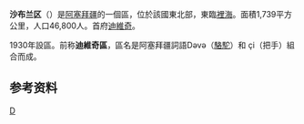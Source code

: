 {{Infobox settlement
| other_name                   = Shabran District
| type                   = [[阿塞拜疆行政区划|区]]
| image_map              = Shabran District in Azerbaijan 2021.svg
| map_caption            = Map of Azerbaijan showing Shabran District
| parts_type = 定居点<ref name="preslib">{{cite web |url=https://files.preslib.az/projects/azerbaijan/gl2.pdf |title=İnzibati-ərazi vahidləri |author=<!--Not stated--> |date= |website=preslib.az |publisher= |access-date=2021-02-28 |quote=}}</ref>
| parts                   = 69
| established_title       = 建立
| established_date        = 1930-08-08
| subdivision_type       = [[国家|国家]]
| subdivision_name       = {{flag|Azerbaijan}}
| subdivision_type1      = [[阿塞拜疆行政区划|经济区]]
| subdivision_name1      = {{tsl|en|Quba-Khachmaz Economic Region||Quba-Khachmaz}}
| area_total_km2         = 1090
| area_land_km2          =
| area_water_km2         =
| population_as_of       = {{tsl|en|Census in Azerbaijan||2020}}
| population_footnotes   = <ref name="statgov">{{cite web |url=https://www.stat.gov.az/source/demoqraphy/ap/az/population_2020.zip |title=Population of Azerbaijan |author=<!--Not stated--> |date= |website=stat.gov.az |publisher=[[阿塞拜疆国家统计委员会|State Statistics Committee]] |access-date=2021-02-22 |quote=}}</ref>
| population_total       = 59900
| population_metro       =
| population_density_km2 = auto
| timezone               = [[阿塞拜疆标准时间|AZT]]
| utc_offset             = +4
| postal_code            = 1700
| seat_type              = 首府
| seat                   = [[沙布兰|沙布兰]]
| website                = {{URL|www.shabran-ih.gov.az}}
}}
'''沙布兰区'''（{{lang-az|Şabran rayonu}}）是[[阿塞拜疆|阿塞拜疆]]的一個區，位於該國東北部，東臨[[裡海|裡海]]。面積1,739平方公里，人口46,800人。首府[[迪維奇|迪維奇]]。

1930年設區。前称'''迪維奇區'''，區名是阿塞拜疆詞語Dəvə（[[駱駝|駱駝]]）和 çi（把手）組合而成。

==参考资料==
{{refs}}

{{coord|display=title}}
{{亞塞拜然行政區劃}}
{{Authority control}}
[[Category:阿塞拜疆行政區劃|D]]
{{Azerbaijan-geo-stub}}